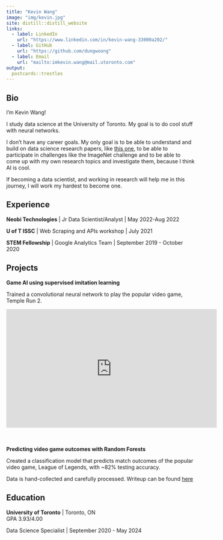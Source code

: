 ```yaml
---
title: "Kevin Wang"
image: "img/kevin.jpg"
site: distill::distill_website
links:
  - label: LinkedIn
    url: "https://www.linkedin.com/in/kevin-wang-33000a202/"
  - label: GitHub
    url: "https://github.com/dungwoong"
  - label: Email
    url: "mailto:imkevin.wang@mail.utoronto.com"
output:
  postcards::trestles
---
```

 
## Bio

I'm Kevin Wang!

I study data science at the University of Toronto. My goal is to do cool stuff with neural networks.<br>

I don't have any career goals. My only goal is to be able to understand and build on data science research papers, like [this one](https://github.com/isl-org/PhotorealismEnhancement/blob/main/paper/paper.pdf), to be able to participate in challenges like the ImageNet challenge and to be able to come up with my own research topics and investigate them, because I think AI is cool. 

If becoming a data scientist, and working in research will help me in this journey, I will work my hardest to become one.

## Experience

**Neobi Technologies** | Jr Data Scientist/Analyst | May 2022-Aug 2022

**U of T ISSC** | Web Scraping and APIs workshop | July 2021

**STEM Fellowship** | Google Analytics Team | September 2019 - October 2020

## Projects

**Game AI using supervised imitation learning**

Trained a convolutional neural network to play the popular video game, Temple Run 2.

<iframe width="560" height="315" src="https://www.youtube.com/embed/SW23ZAxpygw" title="YouTube video player" frameborder="0" allow="accelerometer; autoplay; clipboard-write; encrypted-media; gyroscope; picture-in-picture" allowfullscreen></iframe>

<br><br>
**Predicting video game outcomes with Random Forests**

Created a classification model that predicts match outcomes of the popular video game, League of Legends, with ~82% testing accuracy.

Data is hand-collected and carefully processed. Writeup can be found [here](https://github.com/dungwoong/league-scrapev2/blob/main/writeup/Riot%20Games%20Writeup.pdf)

## Education

**University of Toronto** | Toronto, ON<br>
GPA 3.93/4.00

Data Science Specialist | September 2020 - May 2024
